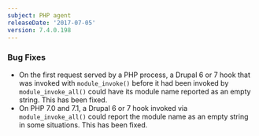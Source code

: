 ```yaml
---
subject: PHP agent
releaseDate: '2017-07-05'
version: 7.4.0.198
---
```


### Bug Fixes

* On the first request served by a PHP process, a Drupal 6 or 7 hook that was invoked with `module_invoke()` before it had been invoked by `module_invoke_all()` could have its module name reported as an empty string. This has been fixed.
* On PHP 7.0 and 7.1, a Drupal 6 or 7 hook invoked via `module_invoke_all()` could report the module name as an empty string in some situations. This has been fixed.
